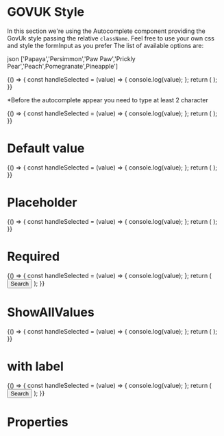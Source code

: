 
<Meta title="DCXLibrary/Form/Autocomplete/Styled" component={Autocomplete} />

# GOVUK Style

In this section we're using the Autocomplete component providing the GovUk style passing the relative `className`. Feel free to use your own css and style the formInput as you prefer
The list of available options are:

json
['Papaya','Persimmon','Paw Paw','Prickly Pear','Peach',Pomegranate',Pineapple']

<Canvas>
  <Story name="hint-label">
    {() => {
      const handleSelected = (value) => {
        console.log(value);
      };
      return (
        <Autocomplete
          options={[
            'Papaya',
            'Persimmon',
            'Paw Paw',
            'Prickly Pear',
            'Peach',
            'Pomegranate',
            'Pineapple',
          ]}
          minCharsBeforeSearch={1}
          debounceMs={100}
          hintText="Select your fruit"
          hintClass="autocomplete__label"
          inputProps={{ className: 'govuk-input' }}
          resultUlClass="autocomplete__menu"
          resultlLiClass="autocomplete__option"
          resultNoOptionClass="resultNoOptionClass"
          resultActiveClass="autocomplete__option"
          notFoundText="No fruit found"
          onSelected={handleSelected}
        />
      );
    }}
  </Story>
</Canvas>

\*Before the autocomplete appear you need to type at least 2 character

<Canvas>
  <Story name="min-chars">
    {() => {
      const handleSelected = (value) => {
        console.log(value);
      };
      return (
        <Autocomplete
          options={[
            'Papaya',
            'Persimmon',
            'Paw Paw',
            'Prickly Pear',
            'Peach',
            'Pomegranate',
            'Pineapple',
          ]}
          minCharsBeforeSearch={2}
          debounceMs={100}
          hintText="Select your fruit"
          hintClass="autocomplete__label"
          inputProps={{ className: 'govuk-input' }}
          resultUlClass="autocomplete__menu"
          resultlLiClass="autocomplete__option"
          resultNoOptionClass="resultNoOptionClass"
          resultActiveClass="autocomplete__option"
          notFoundText="No fruit found"
          onSelected={handleSelected}
        />
      );
    }}
  </Story>
</Canvas>

# Default value

<Canvas>
  <Story name="default-value">
    {() => {
      const handleSelected = (value) => {
        console.log(value);
      };
      return (
        <Autocomplete
          options={[
            'Papaya',
            'Persimmon',
            'Paw Paw',
            'Prickly Pear',
            'Peach',
            'Pomegranate',
            'Pineapple',
          ]}
          minCharsBeforeSearch={1}
          debounceMs={100}
          hintText="Select your fruit"
          hintClass="autocomplete__label"
          defaultValue="Papaya"
          inputProps={{ className: 'govuk-input' }}
          resultUlClass="autocomplete__menu"
          resultlLiClass="autocomplete__option"
          resultNoOptionClass="resultNoOptionClass"
          resultActiveClass="autocomplete__option"
          notFoundText="No fruit found"
          onSelected={handleSelected}
        />
      );
    }}
  </Story>
</Canvas>

# Placeholder

<Canvas>
  <Story name="placeholder">
    {() => {
      const handleSelected = (value) => {
        console.log(value);
      };
      return (
        <Autocomplete
          options={[
            'Papaya',
            'Persimmon',
            'Paw Paw',
            'Prickly Pear',
            'Peach',
            'Pomegranate',
            'Pineapple',
          ]}
          minCharsBeforeSearch={1}
          debounceMs={100}
          hintText="Select your fruit"
          hintClass="autocomplete__label"
          inputProps={{
            className: 'govuk-input',
            placeholder: 'Search for a fruit',
          }}
          resultUlClass="autocomplete__menu"
          resultlLiClass="autocomplete__option"
          resultNoOptionClass="resultNoOptionClass"
          resultActiveClass="autocomplete__option"
          notFoundText="No fruit found"
          onSelected={handleSelected}
        />
      );
    }}
  </Story>
</Canvas>

# Required

<Canvas>
  <Story name="required">
    {() => {
      const handleSelected = (value) => {
        console.log(value);
      };
      return (
        <form>
          <Autocomplete
            options={[
              'Papaya',
              'Persimmon',
              'Paw Paw',
              'Prickly Pear',
              'Peach',
              'Pomegranate',
              'Pineapple',
            ]}
            minCharsBeforeSearch={1}
            debounceMs={100}
            hintText="Select your fruit"
            hintClass="autocomplete__label"
            inputProps={{ className: 'govuk-input' }}
            resultUlClass="autocomplete__menu"
            resultlLiClass="autocomplete__option"
            resultNoOptionClass="resultNoOptionClass"
            resultActiveClass="autocomplete__option"
            notFoundText="No fruit found"
            onSelected={handleSelected}
            required
          />
          <button type="submit">Search</button>
        </form>
      );
    }}
  </Story>
</Canvas>

# ShowAllValues

<Canvas>
  <Story name="showAllValues">
    {() => {
      const handleSelected = (value) => {
        console.log(value);
      };
      return (
        <Autocomplete
          options={[
            'Papaya',
            'Persimmon',
            'Paw Paw',
            'Prickly Pear',
            'Peach',
            'Pomegranate',
            'Pineapple',
          ]}
          minCharsBeforeSearch={1}
          debounceMs={100}
          hintText="Select your fruit"
          hintClass="autocomplete__label"
          inputProps={{ className: 'govuk-input' }}
          resultUlClass="autocomplete__menu"
          resultlLiClass="autocomplete__option"
          resultNoOptionClass="resultNoOptionClass"
          resultActiveClass="autocomplete__option"
          notFoundText="No fruit found"
          onSelected={handleSelected}
          showAllValues
        />
      );
    }}
  </Story>
</Canvas>

# with label

<Canvas>
  <Story name="label">
    {() => {
      const handleSelected = (value) => {
        console.log(value);
      };
      return (
        <form>
          <Autocomplete
            options={[
              'Papaya',
              'Persimmon',
              'Paw Paw',
              'Prickly Pear',
              'Peach',
              'Pomegranate',
              'Pineapple',
            ]}
            minCharsBeforeSearch={1}
            debounceMs={100}
            hintText="Select your fruit"
            hintClass="autocomplete__label"
            inputProps={{ className: 'govuk-input' }}
            resultUlClass="autocomplete__menu"
            resultlLiClass="autocomplete__option"
            resultNoOptionClass="resultNoOptionClass"
            resultActiveClass="autocomplete__option"
            notFoundText="No fruit found"
            onSelected={handleSelected}
            labelText="Search for a fruit"
          />
          <button type="submit">Search</button>
        </form>
      );
    }}
  </Story>
</Canvas>

# Properties

<Props of={Autocomplete} />
